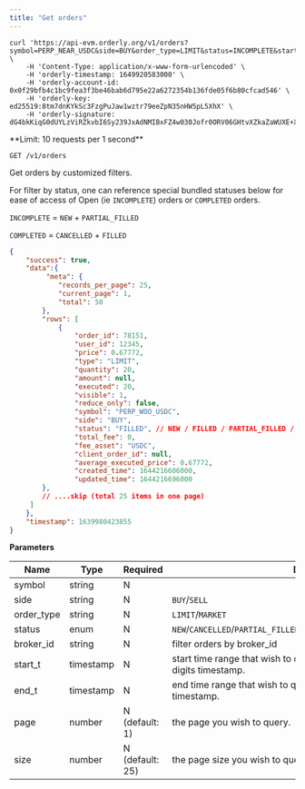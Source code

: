 ```yaml
---
title: "Get orders"
---
```


<RequestExample>

```shell cURL
curl 'https://api-evm.orderly.org/v1/orders?symbol=PERP_NEAR_USDC&side=BUY&order_type=LIMIT&status=INCOMPLETE&start_t=1644216606000&end_t=1658470850000' \
    -H 'Content-Type: application/x-www-form-urlencoded' \
    -H 'orderly-timestamp: 1649920583000' \
    -H 'orderly-account-id: 0x0f29bfb4c1bc9fea3f3be46bab6d795e22a6272354b136fde05f6b80cfcad546' \
    -H 'orderly-key: ed25519:8tm7dnKYkSc3FzgPuJaw1wztr79eeZpN35nHW5pL5XhX' \
    -H 'orderly-signature: dG4bkKiqG0dUYLzViRZkvbI6Sy239JxAdNMIBxFZ4w030Jofr0ORV06GHtvXZkaZaWUXE+XAU3fnzKN/5fDeBQ=='
```
</RequestExample>
**Limit: 10 requests per 1 second**

`GET /v1/orders`

Get orders by customized filters.

For filter by status, one can reference special bundled statuses below for ease of access of Open (ie `INCOMPLETE`) orders or `COMPLETED` orders.

`INCOMPLETE` = `NEW` + `PARTIAL_FILLED`

`COMPLETED` = `CANCELLED` + `FILLED`

<ResponseExample>

```json
{
    "success": true,
    "data":{
         "meta": {
            "records_per_page": 25,
            "current_page": 1,
            "total": 50
        },
        "rows": [
            {
                "order_id": 78151,
                "user_id": 12345,
                "price": 0.67772,
                "type": "LIMIT",
                "quantity": 20,
                "amount": null,
                "executed": 20,
                "visible": 1,
                "reduce_only": false,
                "symbol": "PERP_WOO_USDC",
                "side": "BUY",
                "status": "FILLED", // NEW / FILLED / PARTIAL_FILLED / CANCELLED / REJECTED
                "total_fee": 0,
                "fee_asset": "USDC",
                "client_order_id": null,
                "average_executed_price": 0.67772,
                "created_time": 1644216606000,
                "updated_time": 1644216696000
        },
        // ....skip (total 25 items in one page)
     ]
    },
    "timestamp": 1639980423855
}
```
</ResponseExample>

**Parameters**

| Name      | Type      | Required       | Description                                                                       |
| --------- | --------- | -------------- | --------------------------------------------------------------------------------- |
| symbol    | string    | N              |                                                                                   |
| side      | string    | N              | `BUY`/`SELL`                                                                      |
| order_type| string    | N              | `LIMIT`/`MARKET`                                                                  |
| status    | enum      | N              | `NEW`/`CANCELLED`/`PARTIAL_FILLED`/`FILLED`/`REJECTED`/`INCOMPLETE`/`COMPLETED`   |
| broker_id | string    | N              | filter orders by broker_id                                                        |
| start_t   | timestamp | N              | start time range that wish to query, noted the time stamp is 13-digits timestamp. |
| end_t     | timestamp | N              | end time range that wish to query, noted the time stamp is 13-digits timestamp.   |
| page      | number    | N (default: 1) | the page you wish to query.                                                       |
| size      | number    | N (default: 25)| the page size you wish to query (max: 500)                                        |

